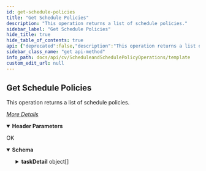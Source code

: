 ```yaml
---
id: get-schedule-policies
title: "Get Schedule Policies"
description: "This operation returns a list of schedule policies."
sidebar_label: "Get Schedule Policies"
hide_title: true
hide_table_of_contents: true
api: {"deprecated":false,"description":"This operation returns a list of schedule policies.\n\n[_More Details_](http://documentation.commvault.com/commvault/v11/article?p=features/rest_api/operations/get_schedule_policy.htm)\n","operationId":"Get Schedule Policies","parameters":[{"description":"","in":"header","name":"Authtoken","required":true,"schema":{"example":"{{TOKEN}}","type":"string"}}],"tags":["Schedule and Schedule Policy Operations"],"responses":{"200":{"description":"OK","content":{"application/json":{"schema":{"type":"object","properties":{"taskDetail":{"type":"array","items":{"type":"object","properties":{"task":{"type":"object","properties":{"GUID":{"type":"string"},"description":{"type":"string"},"ownerId":{"type":"integer"},"runUserId":{"type":"integer"},"taskType":{"type":"integer"},"ownerName":{"type":"string"},"policyType":{"type":"integer"},"associatedObjects":{"type":"integer"},"taskName":{"type":"string"},"alertId":{"type":"integer"},"taskId":{"type":"integer"},"taskFlags":{"type":"object","properties":{"isEdgeDrive":{"type":"boolean"},"isEZOperation":{"type":"boolean"},"forDDB":{"type":"boolean"},"uninstalled":{"type":"boolean"},"disabled":{"type":"boolean"}}},"originalCC":{"type":"object","properties":{"commCellId":{"type":"integer"}}},"task":{"type":"object","properties":{"taskName":{"type":"string"},"taskId":{"type":"integer"}}}}},"appGroup":{"type":"object","properties":{"appGroups":{"type":"array","items":{"type":"object","properties":{"appGroupId":{"type":"integer"}}}}}}}}}},"x-examples":{"Example 1":{"taskDetail":[{"task":{"GUID":"69173BC2-9642-4565-A875-B8D77DC11858","description":"System created schedule policy for All Agent Types","ownerId":1,"runUserId":1,"taskType":4,"ownerName":"testadmin","policyType":0,"associatedObjects":0,"taskName":"System Created (All  Agent Types)","alertId":0,"taskId":2,"taskFlags":{"isEdgeDrive":false,"isEZOperation":false,"forDDB":false,"uninstalled":false,"disabled":false},"originalCC":{"commCellId":2},"task":{"taskName":"System Created (All  Agent Types)","taskId":2}},"appGroup":{}},{"task":{"GUID":"1D75891D-695D-4DAA-AD8F-235477F8BD9E","description":"","ownerId":1,"runUserId":1,"taskType":4,"ownerName":"testadmin","policyType":1,"associatedObjects":0,"taskName":"System Created Autocopy schedule","alertId":0,"taskId":9,"taskFlags":{"isEdgeDrive":false,"isEZOperation":false,"forDDB":false,"uninstalled":false,"disabled":false},"originalCC":{"commCellId":2},"task":{"taskName":"System Created Autocopy schedule","taskId":9}},"appGroup":{}},{"task":{"GUID":"EFDD89C1-08F5-4F20-AD73-C0CC16E3B14F","description":"System created schedule policy for DDB subclients","ownerId":1,"runUserId":1,"taskType":4,"ownerName":"testadmin","policyType":0,"associatedObjects":0,"taskName":"System Created for DDB subclients","alertId":0,"taskId":10,"taskFlags":{"isEdgeDrive":false,"isEZOperation":false,"forDDB":true,"uninstalled":false,"disabled":false},"originalCC":{"commCellId":2},"task":{"taskName":"System Created for DDB subclients","taskId":10}},"appGroup":{}},{"task":{"GUID":"9BE7A700-FE5D-4392-B78B-481B4AFC4F89","description":"System created schedule policy for DDB Verification","ownerId":1,"runUserId":1,"taskType":4,"ownerName":"testadmin","policyType":11,"associatedObjects":0,"taskName":"System Created DDB Verification schedule policy","alertId":0,"taskId":13,"taskFlags":{"isEdgeDrive":false,"isEZOperation":false,"forDDB":false,"uninstalled":false,"disabled":false},"originalCC":{"commCellId":2},"task":{"taskName":"System Created DDB Verification schedule policy","taskId":13}},"appGroup":{}},{"task":{"GUID":"5fa012f2-a6fc-4990-a847-e0d6de2617a0","description":"System created schedule policy for Edge Drive","ownerId":1,"runUserId":1,"taskType":4,"ownerName":"testadmin","policyType":0,"associatedObjects":2,"taskName":"System Created for Edge Drive","alertId":0,"taskId":30,"taskFlags":{"isEdgeDrive":true,"isEZOperation":false,"forDDB":false,"uninstalled":false,"disabled":false},"originalCC":{"commCellId":2},"task":{"taskName":"System Created for Edge Drive","taskId":30}},"appGroup":{"appGroups":[{"appGroupId":1}]}},{"task":{"GUID":"A5DE97A0-8B9F-4AF1-967A-8142A8DE441E","description":"System created schedule policy for IndexBackup subclients","ownerId":1,"runUserId":1,"taskType":4,"ownerName":"testadmin","policyType":0,"associatedObjects":0,"taskName":"System Created for IndexBackup subclients","alertId":0,"taskId":64,"taskFlags":{"isEdgeDrive":false,"isEZOperation":false,"forDDB":false,"uninstalled":false,"disabled":false},"originalCC":{"commCellId":2},"task":{"taskName":"System Created for IndexBackup subclients","taskId":64}},"appGroup":{}},{"task":{"GUID":"f231bfdb-9b68-464a-9a52-f6701ca216c2","description":"","ownerId":1,"runUserId":1,"taskType":4,"ownerName":"testadmin","policyType":0,"associatedObjects":8,"taskName":"TestPolicy","alertId":0,"taskId":151,"taskFlags":{"isEdgeDrive":false,"isEZOperation":false,"forDDB":false,"uninstalled":false,"disabled":false},"originalCC":{"commCellId":2},"task":{"taskName":"TestPolicy","taskId":151}},"appGroup":{"appGroups":[{"appGroupId":101},{"appGroupId":1},{"appGroupId":5}]}}]}}}}}}},"method":"get","path":"/SchedulePolicy","servers":[{"url":"http://{hostname}/webconsole/api","variables":{"hostname":{"default":"localhost","description":"Webconsole"}}}],"info":{"title":"Template","contact":{},"version":"1.0","description":"Template"},"postman":{"name":"Get Schedule Policies","description":{"content":"This operation returns a list of schedule policies.\n\n[_More Details_](http://documentation.commvault.com/commvault/v11/article?p=features/rest_api/operations/get_schedule_policy.htm)\n","type":"text/plain"},"url":{"path":["SchedulePolicy"],"host":["{{baseUrl}}"],"query":[],"variable":[]},"header":[{"disabled":false,"description":{"content":"(Required) ","type":"text/plain"},"key":"Authtoken","value":""},{"key":"Accept","value":"application/json"}],"method":"GET"}}
sidebar_class_name: "get api-method"
info_path: docs/api/cv/ScheduleandSchedulePolicyOperations/template
custom_edit_url: null
---
```



## Get Schedule Policies



This operation returns a list of schedule policies.

[_More Details_](http://documentation.commvault.com/commvault/v11/article?p=features/rest_api/operations/get_schedule_policy.htm)


<details style={{"marginBottom":"1rem"}} data-collapsed={false} open={true}><summary style={{}}><strong>Header Parameters</strong></summary><div><ul><ParamsItem className={"paramsItem"} param={{"description":"","in":"header","name":"Authtoken","required":true,"schema":{"example":"{{TOKEN}}","type":"string"}}}></ParamsItem></ul></div></details><div><ApiTabs><TabItem label={"200"} value={"200"}><div>

OK

</div><div><MimeTabs schemaType={"response"}><TabItem label={"application/json"} value={"application/json"}><SchemaTabs><TabItem label={"Schema"} value={"Schema"}><details style={{}} data-collapsed={false} open={true}><summary style={{"textAlign":"left"}}><strong>Schema</strong></summary><div style={{"textAlign":"left","marginLeft":"1rem"}}></div><ul style={{"marginLeft":"1rem"}}><SchemaItem collapsible={true} className={"schemaItem"}><details style={{}}><summary style={{}}><strong>taskDetail</strong><span style={{"opacity":"0.6"}}> object[]</span></summary><div style={{"marginLeft":"1rem"}}><SchemaItem collapsible={true} className={"schemaItem"}><details style={{}}><summary style={{}}><strong>task</strong><span style={{"opacity":"0.6"}}> object</span></summary><div style={{"marginLeft":"1rem"}}><SchemaItem collapsible={false} name={"GUID"} required={false} deprecated={undefined} schemaDescription={undefined} schemaName={"string"} qualifierMessage={undefined} defaultValue={undefined}></SchemaItem><SchemaItem collapsible={false} name={"description"} required={false} deprecated={undefined} schemaDescription={undefined} schemaName={"string"} qualifierMessage={undefined} defaultValue={undefined}></SchemaItem><SchemaItem collapsible={false} name={"ownerId"} required={false} deprecated={undefined} schemaDescription={undefined} schemaName={"integer"} qualifierMessage={undefined} defaultValue={undefined}></SchemaItem><SchemaItem collapsible={false} name={"runUserId"} required={false} deprecated={undefined} schemaDescription={undefined} schemaName={"integer"} qualifierMessage={undefined} defaultValue={undefined}></SchemaItem><SchemaItem collapsible={false} name={"taskType"} required={false} deprecated={undefined} schemaDescription={undefined} schemaName={"integer"} qualifierMessage={undefined} defaultValue={undefined}></SchemaItem><SchemaItem collapsible={false} name={"ownerName"} required={false} deprecated={undefined} schemaDescription={undefined} schemaName={"string"} qualifierMessage={undefined} defaultValue={undefined}></SchemaItem><SchemaItem collapsible={false} name={"policyType"} required={false} deprecated={undefined} schemaDescription={undefined} schemaName={"integer"} qualifierMessage={undefined} defaultValue={undefined}></SchemaItem><SchemaItem collapsible={false} name={"associatedObjects"} required={false} deprecated={undefined} schemaDescription={undefined} schemaName={"integer"} qualifierMessage={undefined} defaultValue={undefined}></SchemaItem><SchemaItem collapsible={false} name={"taskName"} required={false} deprecated={undefined} schemaDescription={undefined} schemaName={"string"} qualifierMessage={undefined} defaultValue={undefined}></SchemaItem><SchemaItem collapsible={false} name={"alertId"} required={false} deprecated={undefined} schemaDescription={undefined} schemaName={"integer"} qualifierMessage={undefined} defaultValue={undefined}></SchemaItem><SchemaItem collapsible={false} name={"taskId"} required={false} deprecated={undefined} schemaDescription={undefined} schemaName={"integer"} qualifierMessage={undefined} defaultValue={undefined}></SchemaItem><SchemaItem collapsible={true} className={"schemaItem"}><details style={{}}><summary style={{}}><strong>taskFlags</strong><span style={{"opacity":"0.6"}}> object</span></summary><div style={{"marginLeft":"1rem"}}><SchemaItem collapsible={false} name={"isEdgeDrive"} required={false} deprecated={undefined} schemaDescription={undefined} schemaName={"boolean"} qualifierMessage={undefined} defaultValue={undefined}></SchemaItem><SchemaItem collapsible={false} name={"isEZOperation"} required={false} deprecated={undefined} schemaDescription={undefined} schemaName={"boolean"} qualifierMessage={undefined} defaultValue={undefined}></SchemaItem><SchemaItem collapsible={false} name={"forDDB"} required={false} deprecated={undefined} schemaDescription={undefined} schemaName={"boolean"} qualifierMessage={undefined} defaultValue={undefined}></SchemaItem><SchemaItem collapsible={false} name={"uninstalled"} required={false} deprecated={undefined} schemaDescription={undefined} schemaName={"boolean"} qualifierMessage={undefined} defaultValue={undefined}></SchemaItem><SchemaItem collapsible={false} name={"disabled"} required={false} deprecated={undefined} schemaDescription={undefined} schemaName={"boolean"} qualifierMessage={undefined} defaultValue={undefined}></SchemaItem></div></details></SchemaItem><SchemaItem collapsible={true} className={"schemaItem"}><details style={{}}><summary style={{}}><strong>originalCC</strong><span style={{"opacity":"0.6"}}> object</span></summary><div style={{"marginLeft":"1rem"}}><SchemaItem collapsible={false} name={"commCellId"} required={false} deprecated={undefined} schemaDescription={undefined} schemaName={"integer"} qualifierMessage={undefined} defaultValue={undefined}></SchemaItem></div></details></SchemaItem><SchemaItem collapsible={true} className={"schemaItem"}><details style={{}}><summary style={{}}><strong>task</strong><span style={{"opacity":"0.6"}}> object</span></summary><div style={{"marginLeft":"1rem"}}><SchemaItem collapsible={false} name={"taskName"} required={false} deprecated={undefined} schemaDescription={undefined} schemaName={"string"} qualifierMessage={undefined} defaultValue={undefined}></SchemaItem><SchemaItem collapsible={false} name={"taskId"} required={false} deprecated={undefined} schemaDescription={undefined} schemaName={"integer"} qualifierMessage={undefined} defaultValue={undefined}></SchemaItem></div></details></SchemaItem></div></details></SchemaItem><SchemaItem collapsible={true} className={"schemaItem"}><details style={{}}><summary style={{}}><strong>appGroup</strong><span style={{"opacity":"0.6"}}> object</span></summary><div style={{"marginLeft":"1rem"}}><SchemaItem collapsible={true} className={"schemaItem"}><details style={{}}><summary style={{}}><strong>appGroups</strong><span style={{"opacity":"0.6"}}> object[]</span></summary><div style={{"marginLeft":"1rem"}}><SchemaItem collapsible={false} name={"appGroupId"} required={false} deprecated={undefined} schemaDescription={undefined} schemaName={"integer"} qualifierMessage={undefined} defaultValue={undefined}></SchemaItem></div></details></SchemaItem></div></details></SchemaItem></div></details></SchemaItem></ul></details></TabItem><TabItem label={"Example (from schema)"} value={"Example (from schema)"}><ResponseSamples responseExample={"{\n  \"taskDetail\": [\n    {\n      \"task\": {\n        \"GUID\": \"string\",\n        \"description\": \"string\",\n        \"ownerId\": 0,\n        \"runUserId\": 0,\n        \"taskType\": 0,\n        \"ownerName\": \"string\",\n        \"policyType\": 0,\n        \"associatedObjects\": 0,\n        \"taskName\": \"string\",\n        \"alertId\": 0,\n        \"taskId\": 0,\n        \"taskFlags\": {\n          \"isEdgeDrive\": true,\n          \"isEZOperation\": true,\n          \"forDDB\": true,\n          \"uninstalled\": true,\n          \"disabled\": true\n        },\n        \"originalCC\": {\n          \"commCellId\": 0\n        },\n        \"task\": {\n          \"taskName\": \"string\",\n          \"taskId\": 0\n        }\n      },\n      \"appGroup\": {\n        \"appGroups\": [\n          {\n            \"appGroupId\": 0\n          }\n        ]\n      }\n    }\n  ]\n}"} language={"json"}></ResponseSamples></TabItem></SchemaTabs></TabItem></MimeTabs></div></TabItem></ApiTabs></div>
      